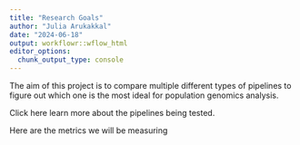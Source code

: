 ---
title: "Research Goals"
author: "Julia Arukakkal"
date: "2024-06-18"
output: workflowr::wflow_html
editor_options:
  chunk_output_type: console
---

The aim of this project is to compare multiple different types of pipelines 
to figure out which one is the most ideal for population genomics analysis. 

Click here learn more about the pipelines being tested.

Here are the metrics we will be measuring 

```{r}

```

